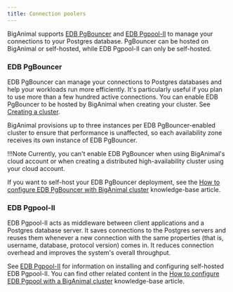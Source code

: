 ```yaml
---
title: Connection poolers
---
```


BigAnimal supports [EDB PgBouncer](/pgbouncer/latest/) and [EDB Pgpool-II](/pgpool/latest/) to manage your connections to your Postgres database. PgBouncer can be hosted on BigAnimal or self-hosted, while EDB Pgpool-II can only be self-hosted.


### EDB PgBouncer

EDB PgBouncer can manage your connections to Postgres databases and help your workloads run more efficiently. It's particularly useful if you plan to use more than a few hundred active connections. You can enable EDB PgBouncer to be hosted by BigAnimal when creating your cluster. See [Creating a cluster](/biganimal/latest/getting_started/creating_a_cluster/#pgbouncer). 

BigAnimal provisions up to three instances per EDB PgBouncer-enabled cluster to ensure that performance is unaffected, so each availability zone receives its own instance of EDB PgBouncer. 

!!!Note
   Currently, you can't enable EDB PgBouncer when using BigAnimal's cloud account or when creating a  distributed high-availability cluster using your cloud account.

If you want to self-host your EDB PgBouncer deployment, see the [How to configure EDB PgBouncer with BigAnimal cluster](https://support.biganimal.com/hc/en-us/articles/4848726654745-How-to-configure-PgBouncer-with-BigAnimal-Cluster) knowledge-base article.



### EDB Pgpool-II

EDB Pgpool-II acts as middleware between client applications and a Postgres database server. It saves connections to the Postgres servers and reuses them whenever a new connection with the same properties (that is, username, database, protocol version) comes in. It reduces connection overhead and improves the system's overall throughput.

See [EDB Pgpool-II](/pgpool/latest/) for information on installing and configuring self-hosted EDB Pgpool-II. You can find other related content in the [How to configure EDB Pgpool with a BigAnimal cluster](https://support.biganimal.com/hc/en-us/articles/5475273722009-How-to-configure-Pgpool-with-BigAnimal-Cluster) knowledge-base article.


